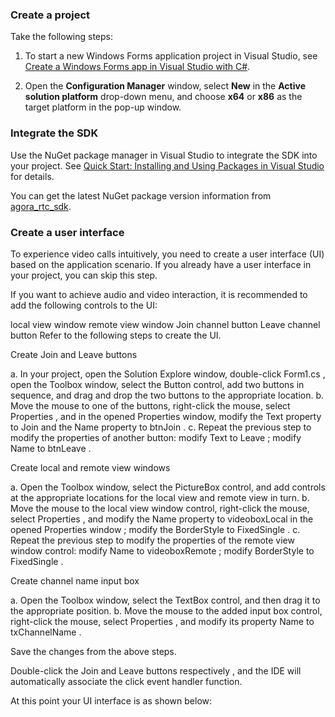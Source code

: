 <PlatformWrapper platform="windows">

### Create a project

Take the following steps:

1. To start a new Windows Forms application project in Visual Studio, see 
[Create a Windows Forms app in Visual Studio with C#](https://learn.microsoft.com/en-us/previous-versions/visualstudio/visual-studio-2017/ide/create-csharp-winform-visual-studio?view=vs-2017).

2. Open the **Configuration Manager** window, select **New** in the **Active solution platform** drop-down menu, and choose **x64** or **x86** as the target platform in the pop-up window.

### Integrate the SDK

Use the NuGet package manager in Visual Studio to integrate the SDK into your project. See [Quick Start: Installing and Using Packages in Visual Studio](https://learn.microsoft.com/zh-cn/nuget/quickstart/install-and-use-a-package-in-visual-studio)  for details.

<Admonition type="info" title="Information">You can get the latest NuGet package version information from [agora_rtc_sdk](https://www.nuget.org/packages/agora_rtc_sdk/#versions-body-tab).</Admonition>

### Create a user interface

To experience video calls intuitively, you need to create a user interface (UI) based on the application scenario. If you already have a user interface in your project, you can skip this step.

If you want to achieve audio and video interaction, it is recommended to add the following controls to the UI:

local view window
remote view window
Join channel button
Leave channel button
Refer to the following steps to create the UI.

Create Join and Leave buttons

a. In your project, open the Solution Explore window, double-click Form1.cs , open the Toolbox window, select the Button control, add two buttons in sequence, and drag and drop the two buttons to the appropriate location. b. Move the mouse to one of the buttons, right-click the mouse, select Properties , and in the opened Properties window, modify the Text property to Join and the Name property to btnJoin . c. Repeat the previous step to modify the properties of another button: modify Text to Leave ; modify Name to btnLeave .

Create local and remote view windows

a. Open the Toolbox window, select the PictureBox control, and add controls at the appropriate locations for the local view and remote view in turn. b. Move the mouse to the local view window control, right-click the mouse, select Properties , and modify the Name property to videoboxLocal in the opened Properties window ; modify the BorderStyle to FixedSingle . c. Repeat the previous step to modify the properties of the remote view window control: modify Name to videoboxRemote ; modify BorderStyle to FixedSingle .

Create channel name input box

a. Open the Toolbox window, select the TextBox control, and then drag it to the appropriate position. b. Move the mouse to the added input box control, right-click the mouse, select Properties , and modify its property Name to txChannelName .

Save the changes from the above steps.

Double-click the Join and Leave buttons respectively , and the IDE will automatically associate the click event handler function.

At this point your UI interface is as shown below:

</PlatformWrapper>